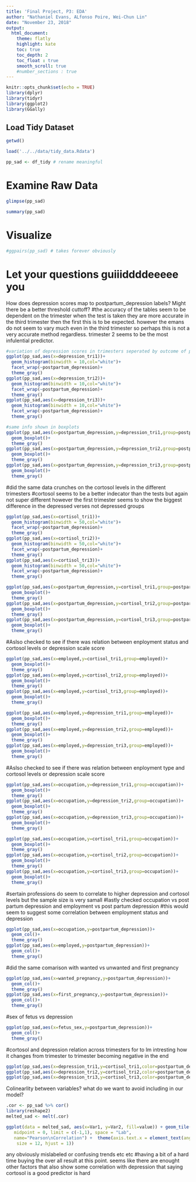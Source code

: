 ```yaml
---
title: 'Final Project, P3: EDA'
author: "Nathaniel Evans, ALfonso Poire, Wei-Chun Lin"
date: "November 23, 2018"
output:
  html_document: 
    theme: flatly 
    highlight: kate
    toc: true
    toc_depth: 2
    toc_float : true
    smooth_scroll: true
    #number_sections : true
---
```


```r
knitr::opts_chunk$set(echo = TRUE)
library(dplyr)
library(tidyr)
library(ggplot2)
library(GGally)

```



## Load Tidy Dataset 

```r
getwd()

load('../../data/tidy_data.Rdata')

pp_sad <- df_tidy # rename meaningful 

``` 


# Examine Raw Data 

```r
glimpse(pp_sad)

summary(pp_sad)
```


# Visualize 
```r
#ggpairs(pp_sad) # takes forever obviously
```


# Let your questions guiiiddddeeeee you


How does depression scores map to postpartum_depression labels? Might there be a better threshold cuttoff?
#the accuracy of the tables seem to be dependent on the trimester when the test is taken they are more accurate in the third trimester then the first this is to be expected. however the emans do not seem to vary much even in the third trimester so perhaps this is not a very accurate method regardless. trimester 2 seems to be the most infulential predictor. 
```r
#variation of depression scores in trimesters seperated by outcome of post partum depression or not 
ggplot(pp_sad,aes(x=depression_tri1))+
  geom_histogram(binwidth = 10,col="white")+
  facet_wrap(~postpartum_depression)+
  theme_gray()
ggplot(pp_sad,aes(x=depression_tri2))+
  geom_histogram(binwidth = 10,col="white")+
  facet_wrap(~postpartum_depression)+
  theme_gray()
ggplot(pp_sad,aes(x=depression_tri3))+
  geom_histogram(binwidth = 10,col="white")+
  facet_wrap(~postpartum_depression)+
  theme_gray()


```

```r
#same info shown in boxplots
ggplot(pp_sad,aes(x=postpartum_depression,y=depression_tri1,group=postpartum_depression))+
  geom_boxplot()+
  theme_gray()
ggplot(pp_sad,aes(x=postpartum_depression,y=depression_tri2,group=postpartum_depression))+
  geom_boxplot()+
  theme_gray()
ggplot(pp_sad,aes(x=postpartum_depression,y=depression_tri3,group=postpartum_depression))+
  geom_boxplot()+
  theme_gray()
```
#did the same data crunches on the cortosol levels in the different trimesters
#cortosol seems to be a better indecator than the tests but again not super different however the first trimester seems to show the biggest difference in the depressed verses not depressed groups 
```r
ggplot(pp_sad,aes(x=cortisol_tri1))+
  geom_histogram(binwidth = 50,col="white")+
  facet_wrap(~postpartum_depression)+
  theme_gray()
ggplot(pp_sad,aes(x=cortisol_tri2))+
  geom_histogram(binwidth = 50,col="white")+
  facet_wrap(~postpartum_depression)+
  theme_gray()
ggplot(pp_sad,aes(x=cortisol_tri3))+
  geom_histogram(binwidth = 50,col="white")+
  facet_wrap(~postpartum_depression)+
  theme_gray()
```

```r
ggplot(pp_sad,aes(x=postpartum_depression,y=cortisol_tri1,group=postpartum_depression))+
  geom_boxplot()+
  theme_gray()
ggplot(pp_sad,aes(x=postpartum_depression,y=cortisol_tri2,group=postpartum_depression))+
  geom_boxplot()+
  theme_gray()
ggplot(pp_sad,aes(x=postpartum_depression,y=cortisol_tri3,group=postpartum_depression))+
  geom_boxplot()+
  theme_gray()
```
#Aslso checked to see if there was relation between enployment status and cortosol levels or  depression scale score
```r
ggplot(pp_sad,aes(x=employed,y=cortisol_tri1,group=employed))+
  geom_boxplot()+
  theme_gray()
ggplot(pp_sad,aes(x=employed,y=cortisol_tri2,group=employed))+
  geom_boxplot()+
  theme_gray()
ggplot(pp_sad,aes(x=employed,y=cortisol_tri3,group=employed))+
  geom_boxplot()+
  theme_gray()
```
```r
ggplot(pp_sad,aes(x=employed,y=depression_tri1,group=employed))+
  geom_boxplot()+
  theme_gray()
ggplot(pp_sad,aes(x=employed,y=depression_tri2,group=employed))+
  geom_boxplot()+
  theme_gray()
ggplot(pp_sad,aes(x=employed,y=depression_tri3,group=employed))+
  geom_boxplot()+
  theme_gray()
```
#Aslso checked to see if there was relation between enployment type and cortosol levels or  depression scale score
```r
ggplot(pp_sad,aes(x=occupation,y=depression_tri1,group=occupation))+
  geom_boxplot()+
  theme_gray()
ggplot(pp_sad,aes(x=occupation,y=depression_tri2,group=occupation))+
  geom_boxplot()+
  theme_gray()
ggplot(pp_sad,aes(x=occupation,y=depression_tri3,group=occupation))+
  geom_boxplot()+
  theme_gray()
```
```r
ggplot(pp_sad,aes(x=occupation,y=cortisol_tri1,group=occupation))+
  geom_boxplot()+
  theme_gray()
ggplot(pp_sad,aes(x=occupation,y=cortisol_tri2,group=occupation))+
  geom_boxplot()+
  theme_gray()
ggplot(pp_sad,aes(x=occupation,y=cortisol_tri3,group=occupation))+
  geom_boxplot()+
  theme_gray()
```
#sertain professions do seem to correlate to higher depression and cortosol levels but the sample size is very samall
#lastly checked occupation vs post partum depression and employment vs post partum depression
#this would seem to suggest some correlation between employment status and depression 
```r
ggplot(pp_sad,aes(x=occupation,y=postpartum_depression))+
  geom_col()+
  theme_gray()
ggplot(pp_sad,aes(x=employed,y=postpartum_depression))+
  geom_col()+
  theme_gray()
```
#did the same comarison with wanted vs unwanted  and first pregnancy
```r
ggplot(pp_sad,aes(x=wanted_pregnancy,y=postpartum_depression))+
  geom_col()+
  theme_gray()
ggplot(pp_sad,aes(x=first_pregnancy,y=postpartum_depression))+
  geom_col()+
  theme_gray()
```
#sex of fetus vs depression 
```r
ggplot(pp_sad,aes(x=fetus_sex,y=postpartum_depression))+
  geom_col()+
  theme_gray()
```

#cortosol and depression relation across trimesters for to lm intresting how it changes from trimester to trimester becoming negative in the end
```r
ggplot(pp_sad,aes(x=depression_tri1,y=cortisol_tri1,color=postpartum_depression))+geom_point()+geom_smooth(method = "lm", se = FALSE)
ggplot(pp_sad,aes(x=depression_tri2,y=cortisol_tri2,color=postpartum_depression))+geom_point()+geom_smooth(method = "lm", se = FALSE)
ggplot(pp_sad,aes(x=depression_tri3,y=cortisol_tri3,color=postpartum_depression))+geom_point()+geom_smooth(method = "lm", se = FALSE)
```

Colinearlity between variables? what do we want to avoid including in our model?
```r
.cor <- pp_sad %>% cor()
library(reshape2)
melted_sad <- melt(.cor)

ggplot(data = melted_sad, aes(x=Var1, y=Var2, fill=value)) + geom_tile() +  scale_fill_gradient2(low = "blue", high = "red", mid = "white", 
   midpoint = 0, limit = c(-1,1), space = "Lab", 
   name="Pearson\nCorrelation") +  theme(axis.text.x = element_text(angle = 45, vjust = 1, 
    size = 12, hjust = 1))
```

any obviously mislabeled or confusing trends etc etc
#having a bit of a hard time buying the over all result at this point. seems like there are enought other factors that also show some correlation with depression that saying cortosol is a good predictor is hard 


